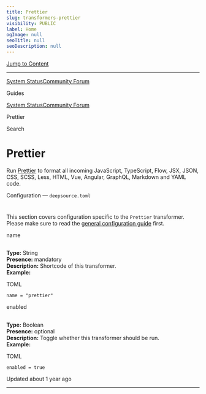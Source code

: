 ```yaml
---
title: Prettier
slug: transformers-prettier
visibility: PUBLIC
label: Home
ogImage: null
seoTitle: null
seoDescription: null
---
```

[Jump to Content](#content)

* * *

[System Status](https://deepsourcestatus.com/)[Community Forum](https://discuss.deepsource.com/)

Guides

[System Status](https://deepsourcestatus.com/)[Community Forum](https://discuss.deepsource.com/)

Prettier

Search

Prettier
========

Run [Prettier](https://github.com/prettier/prettier) to format all incoming JavaScript, TypeScript, Flow, JSX, JSON, CSS, SCSS, Less, HTML, Vue, Angular, GraphQL, Markdown and YAML code.

Configuration — `deepsource.toml`

[](#configuration--deepsourcetoml)
=======================================================================

This section covers configuration specific to the `Prettier` transformer. Please make sure to read the [general configuration guide](https://deepsource-docs.readme.io/docs/configuration) first.

name

[](#name)
-----------------

**Type:** String  
**Presence:** mandatory  
**Description:** Shortcode of this transformer.  
**Example:**

TOML

`name = "prettier"`

enabled

[](#enabled)
-----------------------

**Type:** Boolean  
**Presence:** optional  
**Description:** Toggle whether this transformer should be run.  
**Example:**

TOML

`enabled = true`

Updated about 1 year ago

* * *
